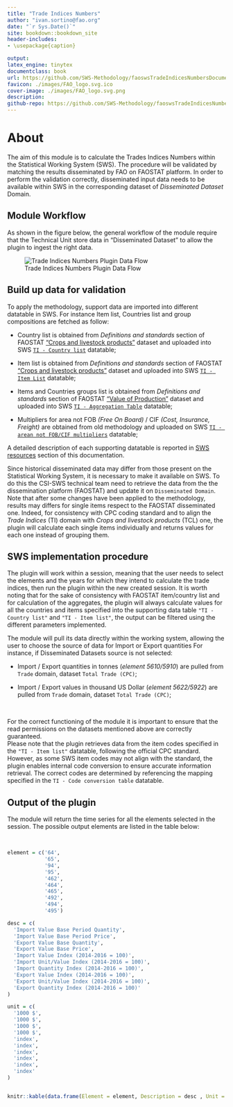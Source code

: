 ```yaml
--- 
title: "Trade Indices Numbers"
author: "ivan.sortino@fao.org"
date: "`r Sys.Date()`"
site: bookdown::bookdown_site
header-includes:
- \usepackage{caption}

output:
latex_engine: tinytex
documentclass: book
url: https://github.com/SWS-Methodology/faoswsTradeIndicesNumbersDocumentation
favicon: ./images/FAO_logo.svg.ico
cover-image: ./images/FAO_logo.svg.png
description:
github-repo: https://github.com/SWS-Methodology/faoswsTradeIndicesNumbersDocumentation
---
```


# About

The aim of this module is to calculate the Trades Indices Numbers within the Statistical Working System (SWS). The procedure will be validated by matching the results disseminated by FAO on FAOSTAT platform.
In order to perform the validation correctly, disseminated input data needs to be available within SWS in the corresponding dataset of _Disseminated Dataset_ Domain. 

## Module Workflow

As shown in the figure below, the general workflow of the module require that the Technical Unit store data in "Disseminated Dataset" to allow the plugin to ingest the right data.

![Trade Indices Numbers Plugin Data Flow](~/FAO/Trade Indices/TIN_Documentation/images/Dataflow_1/Slide1.PNG)

## Build up data for validation

To apply the methodology, support data are imported into different datatable in SWS. For instance Item list, Countries list and group compositions are fetched as follow:

  - Country list is obtained from _Definitions and standards_ section of FAOSTAT ["Crops and livestock products"](https://www.fao.org/faostat/en/#data/TCL) dataset and uploaded into SWS [`TI - Country list`](#countrytab) datatable;

  - Item list is obtained from _Definitions and standards_ section of FAOSTAT ["Crops and livestock products"](https://www.fao.org/faostat/en/#data/TCL) dataset and uploaded into SWS [`TI - Item List`](#itemtab) datatable;
  
  - Items and Countries groups list is obtained from _Definitions and standards_ section of FAOSTAT ["Value of Production"](https://www.fao.org/faostat/en/#data/TCL) dataset and uploaded into SWS [`TI - Aggregation Table`](#grouptab) datatable;

  - Multipliers for area not FOB _(Free On Board)_ / CIF _(Cost, Insurance, Freight)_ are obtained from old methodology and uploaded on SWS [`TI - arean not FOB/CIF multipliers`](#notfobcif) datatable;
  
A detailed description of each supporting datatable is reported in [SWS resources](#datatables) section of this documentation. 

Since historical disseminated data may differ from those present on the Statistical Working System, it is necessary to make it available on SWS. To do this the CSI-SWS technical team need to retrieve the data from the the dissemination platform (FAOSTAT) and update it on `Disseminated Domain`.
Note that after some changes have been applied to the methodology, results may differs for single items respect to the FAOSTAT disseminated one. Indeed, for consistency with CPC coding standard and to align the _Trade Indices_ (TI) domain with _Crops and livestock products_ (TCL) one, the plugin will calculate each single items individually and returns values for each one instead of grouping them.


## SWS implementation procedure

The plugin will work within a session, meaning that the user needs to select the elements and the years for which they intend to calculate the trade indices, then run the plugin within the new created session. 
It is worth noting that for the sake of consistency with FAOSTAT item/country list and for calculation of the aggregates, the plugin will always calculate values for all the countries and items specified into the supporting data table `"TI - Country list"` and `"TI - Item list"`, the output can be filtered using the different parameters implemented.

The module will pull its data directly within the working system, allowing the user to choose the source of data for Import or Export quantities For instance, if Disseminated Datasets source is not selected:

  - Import / Export quantities in tonnes (_element 5610/5910_) are pulled from  `Trade` domain, dataset `Total Trade (CPC)`;

  - Import / Export values in thousand US Dollar (_element 5622/5922_) are pulled from  `Trade` domain, dataset `Total Trade (CPC)`;
  
<br>

For the correct functioning of the module it is important to ensure that the read permissions on the datasets mentioned above are correctly guaranteed. \
Please note that the plugin retrieves data from the item codes specified in the `"TI - Item list"` datatable, following the official CPC standard. However, as some SWS item codes may not align with the standard, the plugin enables internal code conversion to ensure accurate information retrieval. The correct codes are determined by referencing the mapping specified in the `TI - Code conversion table` datatable.\


## Output of the plugin

The module will return the time series for all the elements selected in the session. The possible output elements are listed in the table below: 

<br>

```r
element = c('64',
            '65',
            '94',
            '95',
            '462',
            '464',
            '465',
            '492',
            '494',
            '495')

desc = c(
  'Import Value Base Period Quantity',
  'Import Value Base Period Price',
  'Export Value Base Quantity',
  'Export Value Base Price',
  'Import Value Index (2014-2016 = 100)',
  'Import Unit/Value Index (2014-2016 = 100)',
  'Import Quantity Index (2014-2016 = 100)',
  'Export Value Index (2014-2016 = 100)',
  'Export Unit/Value Index (2014-2016 = 100)',
  'Export Quantity Index (2014-2016 = 100)'
)

unit = c(
  '1000 $',
  '1000 $',
  '1000 $',
  '1000 $',
  'index',
  'index',
  'index',
  'index',
  'index',
  'index'
)


knitr::kable(data.frame(Element = element, Description = desc , Unit = unit) , caption = "Trade Indices Numbers Plugin calculated elements.", col.names = c("Element Code", "Element descriptor", "Unit") )

```

